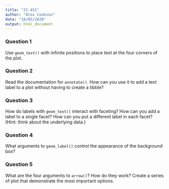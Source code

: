 ```yaml
---
title: "22-451"
author: "Alex Cookson"
date: "18/05/2020"
output: html_document
---
```


### Question 1

Use `geom_text()` with infinite positions to place text at the four corners of the plot.


### Question 2

Read the documentation for `annotate()`. How can you use it to add a text label to a plot without having to create a tibble?


### Question 3

How do labels with `geom_text()` interact with faceting? How can you add a label to a single facet? How can you put a different label in each facet? (Hint: think about the underlying data.)


### Question 4

What arguments to `geom_label()` control the appearance of the background box?


### Question 5

What are the four arguments to `arrow()`? How do they work? Create a series of plot that demonstrate the most important options.
